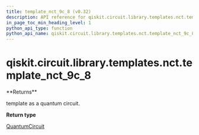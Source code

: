 ```yaml
---
title: template_nct_9c_8 (v0.32)
description: API reference for qiskit.circuit.library.templates.nct.template_nct_9c_8 in qiskit v0.32
in_page_toc_min_heading_level: 1
python_api_type: function
python_api_name: qiskit.circuit.library.templates.nct.template_nct_9c_8
---
```


<span id="qiskit-circuit-library-templates-nct-template-nct-9c-8" />

# qiskit.circuit.library.templates.nct.template\_nct\_9c\_8

<Function id="qiskit.circuit.library.templates.nct.template_nct_9c_8" isDedicatedPage={true} github="https://github.com/qiskit/qiskit/tree/stable/0.18/qiskit/circuit/library/templates/nct/template_nct_9c_8.py" signature="template_nct_9c_8()">
  **Returns**

  template as a quantum circuit.

  **Return type**

  [QuantumCircuit](qiskit.circuit.QuantumCircuit "qiskit.circuit.QuantumCircuit")
</Function>

